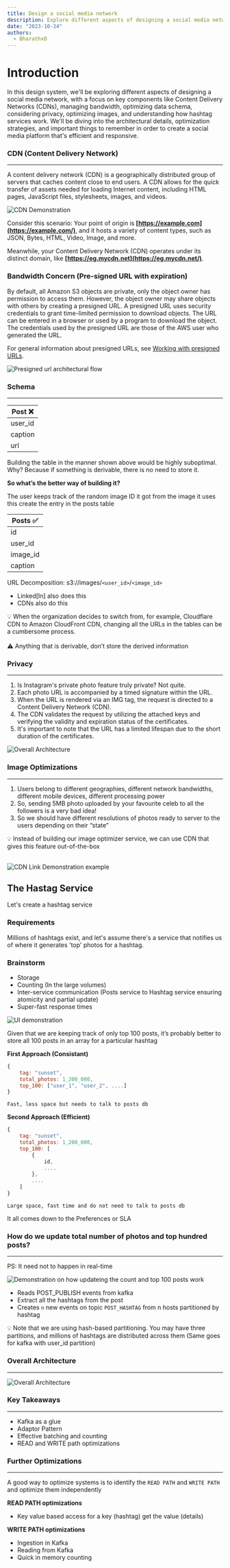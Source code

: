 ```yaml
---
title: Design a social media network
description: Explore different aspects of designing a social media network, with a focus on key components like CDNs (CDNs), managing bandwidth, optimizing data schema, considering privacy, optimizing images, and understanding how hashtag services work.
date: "2023-10-24"
authors:
  - BharathxD
---
```


# Introduction

In this design system, we'll be exploring different aspects of designing a social media network, with a focus on key components like Content Delivery Networks (CDNs), managing bandwidth, optimizing data schema, considering privacy, optimizing images, and understanding how hashtag services work. We'll be diving into the architectural details, optimization strategies, and important things to remember in order to create a social media platform that's efficient and responsive.

### CDN (Content Delivery Network)

---

A content delivery network (CDN) is a geographically distributed group of servers that caches content close to end users. A CDN allows for the quick transfer of assets needed for loading Internet content, including HTML pages, JavaScript files, stylesheets, images, and videos.

![CDN Demonstration](https://bharath-lakshman-kumar.s3.ap-south-1.amazonaws.com/Design+a+Social+Media+Network/cdn.png)

Consider this scenario: Your point of origin is **[https://example.com](https://example.com/)**, and it hosts a variety of content types, such as JSON, Bytes, HTML, Video, Image, and more.

Meanwhile, your Content Delivery Network (CDN) operates under its distinct domain, like **[https://eg.mycdn.net](https://eg.mycdn.net/)**.

### Bandwidth Concern (Pre-signed URL with expiration)

By default, all Amazon S3 objects are private, only the object owner has permission to access them. However, the object owner may share objects with others by creating a presigned URL. A presigned URL uses security credentials to grant time-limited permission to download objects. The URL can be entered in a browser or used by a program to download the object. The credentials used by the presigned URL are those of the AWS user who generated the URL.

For general information about presigned URLs, see [Working with presigned URLs](https://docs.aws.amazon.com/AmazonS3/latest/userguide/using-presigned-url.html).

![Presigned url architectural flow](https://bharath-lakshman-kumar.s3.ap-south-1.amazonaws.com/Design+a+Social+Media+Network/presigned-url.png)

### Schema

---

| Post ❌ |
| ------- |
| user_id |
| caption |
| url     |

Building the table in the manner shown above would be highly suboptimal. Why? Because if something is derivable, there is no need to store it.

**So what’s the better way of building it?**

The user keeps track of the random image ID it got from the image it uses this create the entry in the posts table

| Posts ✅ |
| -------- |
| id       |
| user_id  |
| image_id |
| caption  |

URL Decomposition: s3://images/`<user_id>`/`<image_id>`

- Linked[In] also does this
- CDNs also do this

<aside>
💡 When the organization decides to switch from, for example, Cloudflare CDN to Amazon CloudFront CDN, changing all the URLs in the tables can be a cumbersome process.

</aside>
<br/>
<aside>
⚠️ Anything that is derivable, don’t store the derived information

</aside>

### Privacy

---

1. Is Instagram's private photo feature truly private? Not quite.
2. Each photo URL is accompanied by a timed signature within the URL.
3. When the URL is rendered via an IMG tag, the request is directed to a Content Delivery Network (CDN).
4. The CDN validates the request by utilizing the attached keys and verifying the validity and expiration status of the certificates.
5. It's important to note that the URL has a limited lifespan due to the short duration of the certificates.

![Overall Architecture](https://bharath-lakshman-kumar.s3.ap-south-1.amazonaws.com/Design+a+Social+Media+Network/overall-arch.png)

### Image Optimizations

---

1. Users belong to different geographies, different network bandwidths, different mobile devices, different processing power
2. So, sending 5MB photo uploaded by your favourite celeb to all the followers is a very bad idea!
3. So we should have different resolutions of photos ready to server to the users depending on their “state”

<aside>
💡 Instead of building our image optimizer service, we can use CDN that gives this feature out-of-the-box

</aside>
<br />

![CDN Link Demonstration example](https://bharath-lakshman-kumar.s3.ap-south-1.amazonaws.com/Design+a+Social+Media+Network/cdn-link-demonstration.png)

## The Hastag Service

Let's create a hashtag service

### Requirements

Millions of hashtags exist, and let's assume there's a service that notifies us of where it generates 'top' photos for a hashtag.

### Brainstorm

- Storage
- Counting (In the large volumes)
- Inter-service communication (Posts service to Hashtag service ensuring atomicity and partial update)
- Super-fast response times

![UI demonstration](https://bharath-lakshman-kumar.s3.ap-south-1.amazonaws.com/Design+a+Social+Media+Network/hastag_overview.png)

Given that we are keeping track of only top 100 posts, it’s probably better to store all 100 posts in an array for a particular hashtag

**First Approach (Consistant)**

```js
{
    tag: "sunset",
    total_photos: 1_200_000,
    top_100: ["user_1", "user_2", ....]
}
```

`Fast, less space but needs to talk to posts db`

**Second Approach (Efficient)**

```js
{
    tag: "sunset",
    total_photos: 1_200_000,
    top_100: [
        {
            id,
            ....
        },
        ....
    ]
}
```

`Large space, fast time and do not need to talk to posts db`

It all comes down to the Preferences or SLA

### How do we update total number of photos and top hundred posts?

---

PS: It need not to happen in real-time

![Demonstration on how updateing the count and top 100 posts work](https://bharath-lakshman-kumar.s3.ap-south-1.amazonaws.com/Design+a+Social+Media+Network/update_count_and_posts.png)

- Reads POST_PUBLISH events from kafka
- Extract all the hashtags from the post
- Creates `n` new events on topic `POST_HASHTAG` from n hosts partitioned by hashtag

<aside>
💡 Note that we are using hash-based partitioning. You may have three partitions, and millions of hashtags are distributed across them (Same goes for kafka with user_id partition)

</aside>

### Overall Architecture

---

![Overall Architecture](https://bharath-lakshman-kumar.s3.ap-south-1.amazonaws.com/Design+a+Social+Media+Network/overall_arch.png)

### Key Takeaways

---

- Kafka as a glue
- Adaptor Pattern
- Effective batching and counting
- READ and WRITE path optimizations

### Further Optimizations

---

A good way to optimize systems is to identify the `READ PATH` and `WRITE PATH` and optimize them independently

**READ PATH optimizations**

- Key value based access for a key (hashtag) get the value (details)

**WRITE PATH optimizations**

- Ingestion in Kafka
- Reading from Kafka
- Quick in memory counting
